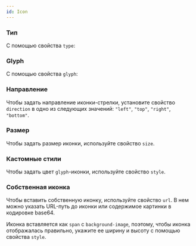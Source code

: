 ```yaml
---
id: Icon
---
```



### Тип

С помощью свойства `type`:

<Example
    component={IconType}
    source={iconTypeSource}
/>

### Glyph

С помощью свойства `glyph`:

<Example
    component={IconGlyph}
    source={iconGlyphSource}
/>

### Направление

Чтобы задать направление иконки-стрелки, установите свойство `direction` в одно из следующих значений: `"left"`, `"top"`, `"right"`, `"bottom"`.

<Example
    component={IconDirection}
    source={iconDirectionSource}
/>

### Размер

Чтобы задать размер иконки, используйте свойство `size`.

<Example
    component={IconSize}
    source={iconSizeSource}
/>

### Кастомные стили

Чтобы задать цвет `glyph`-иконки, используйте свойство `style`.

<Example
    component={IconStyle}
    source={iconStyleSource}
/>

### Собственная иконка

Чтобы вставить собственную иконку, используйте свойство `url`. В нем можно указать URL-путь до иконки или содержимое картинки в кодировке base64.

Иконка вставляется как `span` с `background-image`, поэтому, чтобы иконка отображалась правильно, укажите ее ширину и высоту с помощью свойства `style`.

<!-- TODO: example -->

